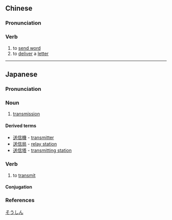 ==Chinese==
{{zh-forms}}

===Pronunciation===
{{zh-pron
|m=sòngxìn,er=y
|c=sung3 seon3
|h=pfs=sung-sin
|cat=v
}}

===Verb===
{{zh-verb}}

# to [[send word]]
# to [[deliver]] a [[letter]]

----

==Japanese==
{{ja-kanjitab|そう|しん|yomi=o}}

===Pronunciation===
{{ja-pron|そうしん|acc=0|acc_ref=DJR}}

===Noun===
{{ja-noun|そうしん}}

# [[transmission]]

====Derived terms====
* [[送信機]] - [[transmitter]]
* [[送信局]] - [[relay station]]
* [[送信塔]] - [[transmitting station]]

===Verb===
{{ja-verb-suru|そうしん}}

# to [[transmit]]

====Conjugation====
{{ja-suru|そうしん}}

===References===
<references/>

[[Category:ja:Technology|そうしん]]